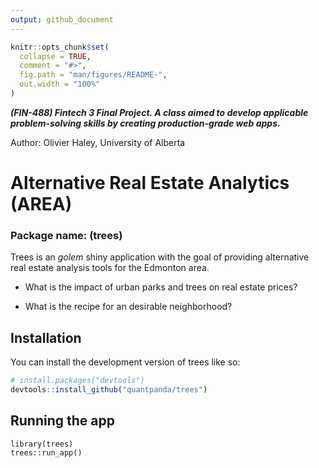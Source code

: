 ```yaml
---
output: github_document
---
```


<!-- README.md is generated from README.Rmd. Please edit that file -->

```r
knitr::opts_chunk$set(
  collapse = TRUE,
  comment = "#>",
  fig.path = "man/figures/README-",
  out.width = "100%"
)
```

***(FIN-488) Fintech 3 Final Project. A class aimed to develop applicable problem-solving skills by creating production-grade web apps.***

Author: Olivier Haley, University of Alberta

# Alternative Real Estate Analytics (AREA)

### Package name: (trees)

<!-- badges: start -->

<!-- badges: end -->

Trees is an *golem* shiny application with the goal of providing alternative real estate analysis tools for the Edmonton area.

-   What is the impact of urban parks and trees on real estate prices?

-   What is the recipe for an desirable neighborhood?

## Installation

You can install the development version of trees like so:

``` r
# install.packages("devtools")
devtools::install_github("quantpanda/trees")
```

## Running the app

```         
library(trees)
trees::run_app()
```

## 

